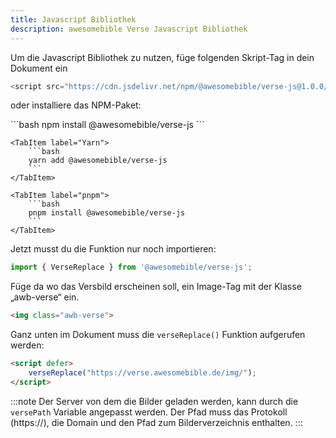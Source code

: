 ```yaml
---
title: Javascript Bibliothek
description: awesomebible Verse Javascript Bibliothek
---
```


Um die Javascript Bibliothek zu nutzen, füge folgenden Skript-Tag in dein Dokument ein

```javascript
<script src="https://cdn.jsdelivr.net/npm/@awesomebible/verse-js@1.0.0/index.js"></script>
```

oder installiere das NPM-Paket:

<Tabs>
    <TabItem label="npm">
        ```bash
        npm install @awesomebible/verse-js
        ```
    </TabItem>

    <TabItem label="Yarn">
        ```bash
        yarn add @awesomebible/verse-js
        ```
    </TabItem>

    <TabItem label="pnpm">
        ```bash
        pnpm install @awesomebible/verse-js
        ```
    </TabItem>
</Tabs>

Jetzt musst du die Funktion nur noch importieren:
```javascript
import { VerseReplace } from '@awesomebible/verse-js';

```

Füge da wo das Versbild erscheinen soll, ein Image-Tag mit der Klasse „awb-verse“ ein.

```html
<img class="awb-verse">
```

Ganz unten im Dokument muss die ``verseReplace()`` Funktion aufgerufen werden:

```html
<script defer>
    verseReplace("https://verse.awesomebible.de/img/");
</script>

```

:::note
Der Server von dem die Bilder geladen werden, kann durch die `versePath` Variable angepasst werden.
Der Pfad muss das Protokoll (https://), die Domain und den Pfad zum Bilderverzeichnis enthalten.
:::